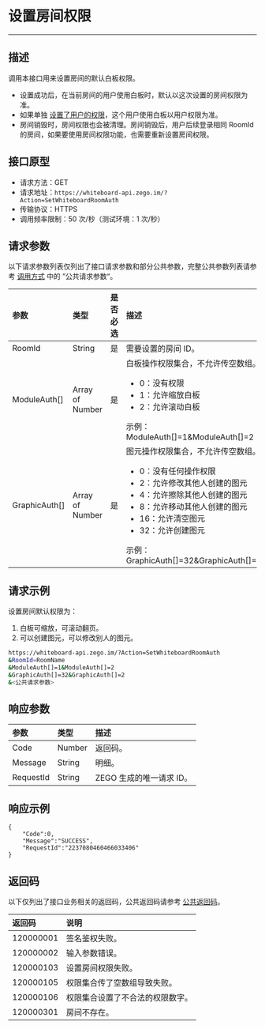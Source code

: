 # 设置房间权限

-----

##  描述

调用本接口用来设置房间的默认白板权限。
- 设置成功后，在当前房间的用户使用白板时，默认以这次设置的房间权限为准。
- 如果单独 [设置了用户的权限](./Set%20White%20board%20User%20Auth.mdx)，这个用户使用白板以用户权限为准。
- 房间销毁时，房间权限也会被清理。房间销毁后，用户后续登录相同 RoomId 的房间，如果要使用房间权限功能，也需要重新设置房间权限。

##  接口原型

- 请求方法：GET
- 请求地址：`https://whiteboard-api.zego.im/?Action=SetWhiteboardRoomAuth`
- 传输协议：HTTPS
- 调用频率限制：50 次/秒（测试环境：1 次/秒）

##  请求参数

以下请求参数列表仅列出了接口请求参数和部分公共参数，完整公共参数列表请参考 [调用方式](./Accessing%20Server%20APIs.mdx#21-公共请求参数) 中的 ”公共请求参数“。

| 参数 | 类型 | 是否必选 | 描述 |
| :-- | :-- | :-- | :-- | 
| RoomId | String | 是 | 需要设置的房间 ID。 |
| ModuleAuth[] | Array of Number | 是 | 白板操作权限集合，不允许传空数组。<ul><li> 0：没有权限</li><li> 1：允许缩放白板</li><li>2：允许滚动白板</li></ul>示例：ModuleAuth[]=1&ModuleAuth[]=2 |
| GraphicAuth[] | Array of Number | 是 | 图元操作权限集合，不允许传空数组。<ul><li>0：没有任何操作权限</li><li>2：允许修改其他人创建的图元</li><li>4：允许擦除其他人创建的图元</li><li>8：允许移动其他人创建的图元</li><li>16：允许清空图元</li><li>32：允许创建图元</li></ul>示例：GraphicAuth[]=32&GraphicAuth[]=2 |



##  请求示例

设置房间默认权限为：

1. 白板可缩放，可滚动翻页。
2. 可以创建图元，可以修改别人的图元。

```bash
https://whiteboard-api.zego.im/?Action=SetWhiteboardRoomAuth
&RoomId=RoomName
&ModuleAuth[]=1&ModuleAuth[]=2
&GraphicAuth[]=32&GraphicAuth[]=2
&<公共请求参数>
```

##  响应参数

| 参数 | 类型 | 描述 |
| :-- | :-- | :-- | 
| Code | Number | 返回码。 |
| Message | String | 明细。 |
| RequestId | String | ZEGO 生成的唯一请求 ID。 |



##  响应示例

```
{
    "Code":0,
    "Message":"SUCCESS",
    "RequestId":"2237080460466033406"
}
```

##  返回码

以下仅列出了接口业务相关的返回码，公共返回码请参考 [公共返回码](./Common%20Error%20Codes.mdx)。

| 返回码 | 说明 |
| :-- | :-- | 
| 120000001 | 签名鉴权失败。 |
| 120000002 | 输入参数错误。 |
| 120000103 | 设置房间权限失败。 |
| 120000105 | 权限集合传了空数组导致失败。 |
| 120000106 | 权限集合设置了不合法的权限数字。 |
| 120000301 | 房间不存在。 |

